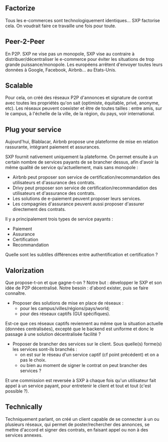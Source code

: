 == Factorize ==

Tous les e-commerces sont technologiquement identiques... SXP factorise cela. On voudrait faire ce travaille une fois pour toute.

== Peer-2-Peer ==

En P2P. SXP ne vise pas un monopole, SXP vise au contraire à distribuer/décentraliser le e-commerce pour éviter les situations de trop grande puissance/monopole. Les européens arrêtent d'envoyer toutes leurs données à Google, Facebook, Airbnb... au Etats-Unis.

== Scalable ==

Pour cela, on créé des réseaux P2P d'annonces et signature de contrat avec toutes les propriétés qu'on sait (optimiste, équitable, privé, anonyme, etc). Les réseaux peuvent coexister et être de toutes tailles : entre amis, sur le campus, à l'échelle de la ville, de la région, du pays, voir international.

== Plug your service ==

Aujourd'hui, Blablacar, Airbnb propose une plateforme de mise en relation rassurante, intégrant paiement et assurances.

SXP fournit nativement uniquement la plateforme. On permet ensuite à un certain nombre de services payants de se brancher dessus, afin d'avoir la même qualité de service qu'actuellement, mais sans monopole :

* Airbnb peut proposer son service de certification/recommandation des utilisateurs et d'assurance des contrats.
* Drivy peut proposer son service de certification/recommandation des utilisateurs et d'assurance des contrats.
* Les solutions de e-⁠paiement peuvent proposer leurs services.
* Les compagnies d'assurance peuvent aussi proposer d'assurer directement des contrats.

Il y a principalement trois types de service payants :

* Paiement
* Assurance 
* Certification
* Recommandation

Quelle sont les subtiles différences entre authentification et certification ?

== Valorization ==

Que propose-t-on et que gagne-t-on ?  
Notre but : développer le SXP et son idée de P2P décentralisé.  
Notre besoin : d'abord exister, puis se faire connaître.

* Proposer des solutions de mise en place de réseaux :
** pour les campus/⁠villes/⁠régions/⁠pays/⁠world;
** pour des réseaux captifs (GUI spécifiques).
Est-ce que ces réseaux captifs reviennent au même que la situation actuelle (données centralisées), excepté que le backend est uniforme et donc le passage à une solution décentralisée facilité ?

* Proposer de brancher des services sur le client. Sous quelle(s) forme(s) les services sont-ils branchés :
** on est sur le réseau d'un service captif (cf point précédent) et on a pas le choix.  
** ou bien au moment de signer le contrat on peut brancher des services ?
Et une commission est reversée à SXP à chaque fois qu'un utilisateur fait appel à un service payant, pour entretenir le client et tout et tout (c'est possible ?). 

== Technically ==

Techniquement parlant, on créé un client capable de se connecter à un ou plusieurs réseaux, qui permet de poster/rechercher des annonces, se mettre d'accord et signer des contrats, en faisant appel ou non à des services annexes.